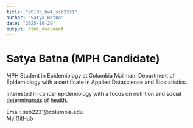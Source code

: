 ```yaml
---
title: "p8105_hw4_ssb2231"
author: "Satya Batna"
date: "2025-10-29"
output: html_document
---
```


# Satya Batna (MPH Candidate)

MPH Student in Epidemiology at Columbia Mailman. Department of Epidemiology with a certificate in Applied Datascience and Biostatistics. 

Interested in cancer epidemiology with a focus on nutrition and social determinanats of health. 

Email: ssb2231@columbia.edu  
[My GitHub](https://github.com/<Satya-Batna>)


